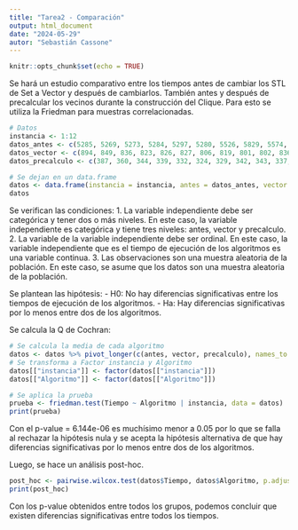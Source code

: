 ```yaml
---
title: "Tarea2 - Comparación"
output: html_document
date: "2024-05-29"
autor: "Sebastián Cassone"
---
```


```r
knitr::opts_chunk$set(echo = TRUE)
```

Se hará un estudio comparativo entre los tiempos antes de cambiar los STL de Set a Vector y después de cambiarlos. También antes y después de precalcular los vecinos durante la construcción del Clique.
Para esto se utiliza la Friedman para muestras correlacionadas.
```r
# Datos
instancia <- 1:12
datos_antes <- c(5285, 5269, 5273, 5284, 5297, 5280, 5526, 5829, 5574, 5909, 5570, 5706)
datos_vector <- c(894, 849, 836, 823, 826, 827, 806, 819, 801, 802, 836, 822)
datos_precalculo <- c(387, 360, 344, 339, 332, 324, 329, 342, 343, 337, 346, 338)

# Se dejan en un data.frame
datos <- data.frame(instancia = instancia, antes = datos_antes, vector = datos_vector, precalculo = datos_precalculo)
datos
```

Se verifican las condiciones:
1. La variable independiente debe ser categórica y tener dos o más niveles. En este caso, la variable independiente es categórica y tiene tres niveles: antes, vector y precalculo.
2. La variable de la variable independiente debe ser ordinal. En este caso, la variable independiente que es el tiempo de ejecución de los algoritmos es una variable continua.
3. Las observaciones son una muestra aleatoria de la población. En este caso, se asume que los datos son una muestra aleatoria de la población.

Se plantean las hipótesis:
- H0: No hay diferencias significativas entre los tiempos de ejecución de los algoritmos.
- Ha: Hay diferencias significativas por lo menos entre dos de los algoritmos.

Se calcula la Q de Cochran:
```r
# Se calcula la media de cada algoritmo
datos <- datos %>% pivot_longer(c(antes, vector, precalculo), names_to = "Algoritmo", values_to = "Tiempo")
# Se transforma a Factor instancia y Algoritmo
datos[["instancia"]] <- factor(datos[["instancia"]])
datos[["Algoritmo"]] <- factor(datos[["Algoritmo"]])

# Se aplica la prueba
prueba <- friedman.test(Tiempo ~ Algoritmo | instancia, data = datos)
print(prueba)
```

Con el p-value = 6.144e-06 es muchísimo menor a 0.05 por lo que se falla al rechazar la hipótesis nula y se acepta la hipótesis alternativa de que hay diferencias significativas por lo menos entre dos de los algoritmos.

Luego, se hace un análisis post-hoc.

```r
post_hoc <- pairwise.wilcox.test(datos$Tiempo, datos$Algoritmo, p.adjust.method = "bonferroni", paired = TRUE)
print(post_hoc)
```

Con los p-value obtenidos entre todos los grupos, podemos concluir que existen diferencias significativas entre todos los tiempos.